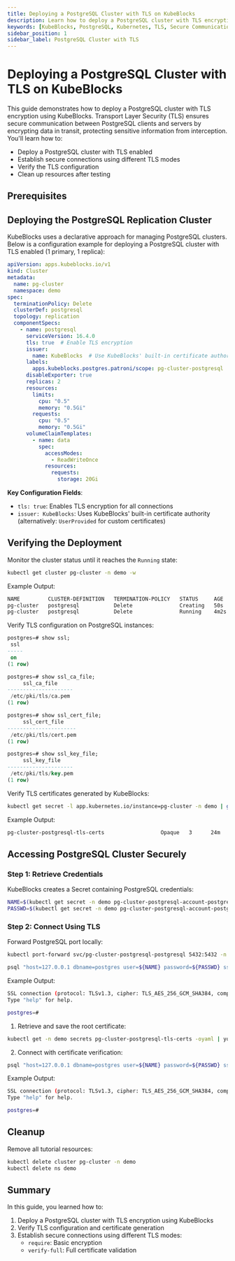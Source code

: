 ```yaml
---
title: Deploying a PostgreSQL Cluster with TLS on KubeBlocks
description: Learn how to deploy a PostgreSQL cluster with TLS encryption on KubeBlocks for secure communication. This guide covers deployment configuration, secure connections, and resource cleanup.
keywords: [KubeBlocks, PostgreSQL, Kubernetes, TLS, Secure Communication]
sidebar_position: 1
sidebar_label: PostgreSQL Cluster with TLS
---
```



# Deploying a PostgreSQL Cluster with TLS on KubeBlocks

This guide demonstrates how to deploy a PostgreSQL cluster with TLS encryption using KubeBlocks. Transport Layer Security (TLS) ensures secure communication between PostgreSQL clients and servers by encrypting data in transit, protecting sensitive information from interception. You'll learn how to:

- Deploy a PostgreSQL cluster with TLS enabled
- Establish secure connections using different TLS modes
- Verify the TLS configuration
- Clean up resources after testing

## Prerequisites


<Prerequisites />

## Deploying the PostgreSQL Replication Cluster

KubeBlocks uses a declarative approach for managing PostgreSQL clusters. Below is a configuration example for deploying a PostgreSQL cluster with TLS enabled (1 primary, 1 replica):

```yaml
apiVersion: apps.kubeblocks.io/v1
kind: Cluster
metadata:
  name: pg-cluster
  namespace: demo
spec:
  terminationPolicy: Delete
  clusterDef: postgresql
  topology: replication
  componentSpecs:
    - name: postgresql
      serviceVersion: 16.4.0
      tls: true  # Enable TLS encryption
      issuer:
        name: KubeBlocks  # Use KubeBlocks' built-in certificate authority
      labels:
        apps.kubeblocks.postgres.patroni/scope: pg-cluster-postgresql
      disableExporter: true
      replicas: 2
      resources:
        limits:
          cpu: "0.5"
          memory: "0.5Gi"
        requests:
          cpu: "0.5"
          memory: "0.5Gi"
      volumeClaimTemplates:
        - name: data
          spec:
            accessModes:
              - ReadWriteOnce
            resources:
              requests:
                storage: 20Gi
```

**Key Configuration Fields**:
- `tls: true`: Enables TLS encryption for all connections
- `issuer: KubeBlocks`: Uses KubeBlocks' built-in certificate authority (alternatively: `UserProvided` for custom certificates)

## Verifying the Deployment

Monitor the cluster status until it reaches the `Running` state:
```bash
kubectl get cluster pg-cluster -n demo -w
```

Example Output:
```bash
NAME         CLUSTER-DEFINITION   TERMINATION-POLICY   STATUS     AGE
pg-cluster   postgresql           Delete               Creating   50s
pg-cluster   postgresql           Delete               Running    4m2s
```

Verify TLS configuration on PostgreSQL instances:
```sql
postgres=# show ssl;
 ssl
-----
 on
(1 row)

postgres=# show ssl_ca_file;
     ssl_ca_file
---------------------
 /etc/pki/tls/ca.pem
(1 row)

postgres=# show ssl_cert_file;
     ssl_cert_file
----------------------
 /etc/pki/tls/cert.pem
(1 row)

postgres=# show ssl_key_file;
     ssl_key_file
---------------------
 /etc/pki/tls/key.pem
(1 row)
```

Verify TLS certificates generated by KubeBlocks:
```bash
kubectl get secret -l app.kubernetes.io/instance=pg-cluster -n demo | grep tls
```

Example Output:
```bash
pg-cluster-postgresql-tls-certs                  Opaque   3      24m
```

## Accessing PostgreSQL Cluster Securely

### Step 1: Retrieve Credentials

KubeBlocks creates a Secret containing PostgreSQL credentials:
```bash
NAME=$(kubectl get secret -n demo pg-cluster-postgresql-account-postgres -o jsonpath='{.data.username}' | base64 --decode)
PASSWD=$(kubectl get secret -n demo pg-cluster-postgresql-account-postgres -o jsonpath='{.data.password}' | base64 --decode)
```

### Step 2: Connect Using TLS

Forward PostgreSQL port locally:
```bash
kubectl port-forward svc/pg-cluster-postgresql-postgresql 5432:5432 -n demo
```

<Tabs>
<TabItem value="require" label="sslmode=require" default>

```bash
psql "host=127.0.0.1 dbname=postgres user=${NAME} password=${PASSWD} sslmode=require"
```

Example Output:
```bash
SSL connection (protocol: TLSv1.3, cipher: TLS_AES_256_GCM_SHA384, compression: off, ALPN: none)
Type "help" for help.

postgres=#
```

</TabItem>

<TabItem value="verify-full" label="sslmode=verify-full">

1. Retrieve and save the root certificate:
```bash
kubectl get -n demo secrets pg-cluster-postgresql-tls-certs -oyaml | yq '.data."ca.pem"' | base64 -d > /tmp/ca.crt
```

2. Connect with certificate verification:
```bash
psql "host=127.0.0.1 dbname=postgres user=${NAME} password=${PASSWD} sslmode=verify-full sslrootcert=/tmp/ca.crt"
```

Example Output:
```bash
SSL connection (protocol: TLSv1.3, cipher: TLS_AES_256_GCM_SHA384, compression: off, ALPN: none)
Type "help" for help.

postgres=#
```

</TabItem>
</Tabs>

## Cleanup

Remove all tutorial resources:
```bash
kubectl delete cluster pg-cluster -n demo
kubectl delete ns demo
```

## Summary

In this guide, you learned how to:

1. Deploy a PostgreSQL cluster with TLS encryption using KubeBlocks
2. Verify TLS configuration and certificate generation
3. Establish secure connections using different TLS modes:
   - `require`: Basic encryption
   - `verify-full`: Full certificate validation
